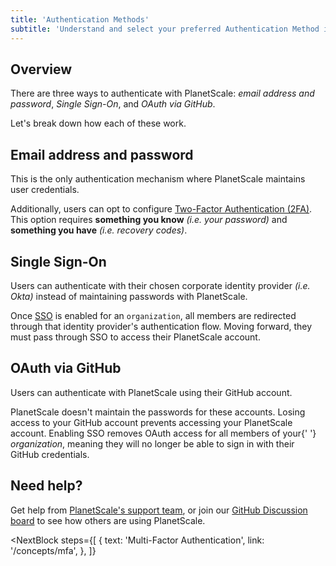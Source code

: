```yaml
---
title: 'Authentication Methods'
subtitle: 'Understand and select your preferred Authentication Method in PlanetScale.'
---
```


## Overview

There are three ways to authenticate with PlanetScale: _email address and password_, _Single Sign-On_, and _OAuth via GitHub_.

Let's break down how each of these work.

## Email address and password

This is the only authentication mechanism where PlanetScale maintains user credentials.

Additionally, users can opt to configure [Two-Factor Authentication (2FA)](/concepts/mfa). This option requires **something you know** _(i.e. your password)_ and **something you have** _(i.e. recovery codes)_.

## Single Sign-On

Users can authenticate with their chosen corporate identity provider _(i.e. Okta)_ instead of maintaining passwords with PlanetScale.

Once [SSO](/concepts/sso) is enabled for an `organization`, all members are redirected through that identity provider's authentication flow. Moving forward, they must pass through SSO to access their PlanetScale account.

## OAuth via GitHub

Users can authenticate with PlanetScale using their GitHub account.

<InfoBlock type="warning">
  PlanetScale doesn't maintain the passwords for these accounts. Losing access
  to your GitHub account prevents accessing your PlanetScale account.
</InfoBlock>

<InfoBlock type="note">
  Enabling SSO removes OAuth access for all members of your{' '}
  <em>organization</em>, meaning they will no longer be able to sign in with
  their GitHub credentials.
</InfoBlock>

## Need help?

Get help from [PlanetScale's support team](https://www.planetscale.com/support), or join our [GitHub Discussion board](https://github.com/planetscale/beta/discussions) to see how others are using PlanetScale.

<NextBlock
  steps={[
    {
      text: 'Multi-Factor Authentication',
      link: '/concepts/mfa',
    },
  ]}
></NextBlock>
